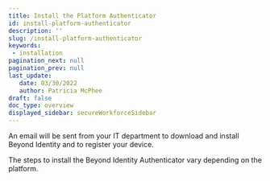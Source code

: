 ```yaml
---
title: Install the Platform Authenticator
id: install-platform-authenticator
description: ''
slug: /install-platform-authenticator
keywords: 
 - installation
pagination_next: null
pagination_prev: null
last_update: 
   date: 03/30/2022
   author: Patricia McPhee
draft: false
doc_type: overview
displayed_sidebar: secureWorkforceSidebar
---
```




An email will be sent from your IT department to download and install Beyond Identity and to register your device.

The steps to install the Beyond Identity Authenticator vary depending on the platform. 


<SupportedOsVersions />






